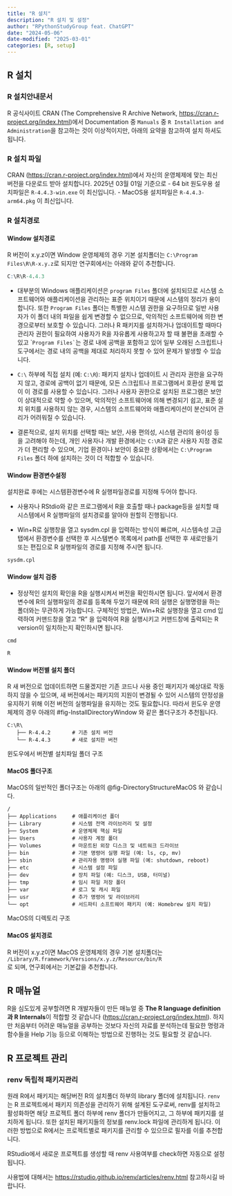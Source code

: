 ```yaml
---
title: "R 설치"
description: "R 설치 및 설정"
author: "RPythonStudyGroup feat. ChatGPT"
date: "2024-05-06"
date-modified: "2025-03-01"
categories: [R, setup]
---
```


## R 설치

### R 설치안내문서
R 공식사이트 CRAN (The Comprehensive R Archive Network, <https://cran.r-project.org/index.html>)에서 Documentation 중 `Manuals` 중 `R Installation and Administration`을 참고하는 것이 이상적이지만, 아래의 요약을 참고하여 설치 하셔도 됩니다.

### R 설치 파일
CRAN (<https://cran.r-project.org/index.html>)에서 자신의 운영체제에 맞는 최신 버전을 다운로드 받아 설치합니다. 2025년 03월 01일 기준으로 
- 64 bit 원도우용 설치파일은 `R-4.4.3-win.exe` 이 최신입니다.
- MacOS용 설치파일은 `R-4.4.3-arm64.pkg` 이 최신입니다.


### R 설치경로

#### Window 설치경로
R 버전이 x.y.z이면 Window 운영체제의 경우 기본 설치폴더는  `C:\Program Files\R\R-x.y.z`로 되지만 연구회에서는 아래와 같이 추천합니다.

```r
C:\R\R-4.4.3
```



::: {.callout-note title="`C:\Program Files\\`와 `C:\\` 경로의 장단점" collapse="true" appearance="minimal"}
- 대부분의 Windows 애플리케이션은 `program Files` 폴더에 설치되므로 시스템 소프트웨어와 애플리케이션을 관리하는 표준 위치이기 때문에 시스템의 정리가 용이합니다. 또한 `Program Files` 폴더는 특별한 시스템 권한을 요구하므로 일반 사용자가 이 폴더 내의 파일을 쉽게 변경할 수 없으므로, 악의적인 소프트웨어에 의한 변경으로부터 보호할 수 있습니다. 그러나 R 패키지를 설치하거나 업데이트할 때마다 관리자 권한이 필요하여 사용자가 R을 자유롭게 사용하고자 할 때 불편을 초래할 수 있고 \``` Program Files` ``는 경로 내에 공백을 포함하고 있어 일부 오래된 스크립트나 도구에서는 경로 내의 공백을 제대로 처리하지 못할 수 있어 문제가 발생할 수 있습니다.

-   `C:\` 하부에 직접 설치 (예: `C:\R`): 패키지 설치나 업데이트 시 관리자 권한을 요구하지 않고, 경로에 공백이 없기 때문에, 모든 스크립트나 프로그램에서 호환성 문제 없이 이 경로를 사용할 수 있습니다. 그러나 사용자 권한으로 설치된 프로그램은 보안이 상대적으로 약할 수 있으며, 악의적인 소프트웨어에 의해 변경되기 쉽고, 표준 설치 위치를 사용하지 않는 경우, 시스템의 소프트웨어와 애플리케이션이 분산되어 관리가 어려워질 수 있습니다.

-   결론적으로, 설치 위치를 선택할 때는 보안, 사용 편의성, 시스템 관리의 용이성 등을 고려해야 하는데, 개인 사용자나 개발 환경에서는 `C:\R`과 같은 사용자 지정 경로가 더 편리할 수 있으며, 기업 환경이나 보안이 중요한 상황에서는 `C:\Program Files` 폴더 하에 설치하는 것이 더 적합할 수 있습니다.
:::

#### Window 환경변수설정
설치완료 후에는 시스템환경변수에 R 실행파일경로를 지정해 두어야 합니다.

-   사용자나 RStdio와 같은 프로그램에서 R을 호출할 때나 package등을 설치할 때 시스템에서 R 실행파일의 설치경로를 알아야 원할히 진행됩니다.

-   Win+R로 실행창을 열고 sysdm.cpl 을 입력하는 방식이 빠르며, 시스템속성 고급탭에서 환경변수를 선택한 후 시스템변수 목록에서 path를 선택한 후 새로만들기 또는 편집으로 R 실행파일의 경로를 지정해 주시면 됩니다.


```r
sysdm.cpl
```

#### Window 설치 검증

-   정상적인 설치의 확인을 R을 실행시켜서 버전을 확인하시면 됩니다. 앞서에서 환경변수에 R의 실행파일의 경로를 등록해 두었기 때문에 R의 실행은 실행명령을 하는 폴더와는 무관하게 가능합니다. 구체적인 방법은, Win+R로 실행창을 열고 cmd 입력하여 커맨드창을 열고 "R" 을 입력하여 R을 실행시키고 커맨드창에 출력되는 R version이 일치하는지 확인하시면 됩니다.


```r
cmd
```

```r
R
```


#### Window 버전별 설치 폴더

R 새 버전으로 업데이트하면 드물겠지만 기존 코드나 사용 중인 패키지가 예상대로 작동하지 않을 수 있으며, 새 버전에서는 패키지의 지원이 변경될 수 있어 시스템의 안정성을 유지하기 위해 이전 버전의 실행파일을 유지하는 것도 필요합니다. 따라서 윈도우 운영체제의 경우 아래의 #fig-InstallDirectoryWindow 와 같은 폴더구조가 추천됩니다.

::: {#fig-InstallDirectoryWindow}
```         
C:\R\
   ├── R-4.4.2       # 기존 설치 버전
   └── R-4.4.3       # 새로 설치한 버전 
```

윈도우에서 버전별 설치파일 폴더 구조
:::


#### MacOS 폴더구조
MacOS의 일반적인 폴더구조는 아래의 @fig-DirectoryStructureMacOS 와 같습니다.

::: {#fig-DirectoryStructureMacOS}
```         
/
├── Applications     # 애플리케이션 폴더
├── Library          # 시스템 전역 라이브러리 및 설정
├── System           # 운영체제 핵심 파일
├── Users            # 사용자 계정 폴더
├── Volumes          # 마운트된 외장 디스크 및 네트워크 드라이브
├── bin              # 기본 명령어 실행 파일 (예: ls, cp, mv)
├── sbin             # 관리자용 명령어 실행 파일 (예: shutdown, reboot)
├── etc              # 시스템 설정 파일
├── dev              # 장치 파일 (예: 디스크, USB, 터미널)
├── tmp              # 임시 파일 저장 폴더
├── var              # 로그 및 캐시 파일
├── usr              # 추가 명령어 및 라이브러리
└── opt              # 서드파티 소프트웨어 패키지 (예: Homebrew 설치 파일)
```

MacOS의 디렉토리 구조
:::

#### MacOS 설치경로
R 버전이 x.y.z이면 MacOS 운영체제의 경우 기본 설치폴더는   
`/Library/R.framework/Versions/x.y.z/Resource/bin/R`   
로 되며, 연구회에서는 기본값을 추천합니다.


## R 매뉴얼

R을 심도있게 공부할려면 R 개발자들이 만든 매뉴얼 중 **The R language definition과 R Internals**이 적합할 것 같습니다 (<https://cran.r-project.org/index.html>). 하지만 처음부터 어려운 매뉴얼을 공부하는 것보다 자신의 자료를 분석하는데 필요한 명령과 함수들을 Help 기능 등으로 이해하는 방법으로 진행하는 것도 필요할 것 같습니다.


## R 프로젝트 관리

### renv 독립적 패키지관리

원래 R에서 패키지는 해당버전 R의 설치폴더 하부의 library 폴더에 설치됩니다. `renv`는 R 프로젝트에서 패키지 의존성을 관리하기 위해 설계된 도구로써, renv를 설치하고 활성화하면 해당 프로젝트 폴더 하부에 renv 폴더가 만들어지고, 그 하부에 패키지를 설치하게 됩니다. 또한 설치된 패키지들의 정보를 renv.lock 파일에 관리하게 됩니다. 이러한 방법으로 R에서는 프로젝트별로 패키지를 관리할 수 있으므로 필자를 이를 추천합니다.

RStudio에서 새로운 프로젝트를 생성할 때 renv 사용여부를 check하면 자동으로 설정됩니다.

사용법에 대해서는 <https://rstudio.github.io/renv/articles/renv.html> 참고하시길 바랍니다.
